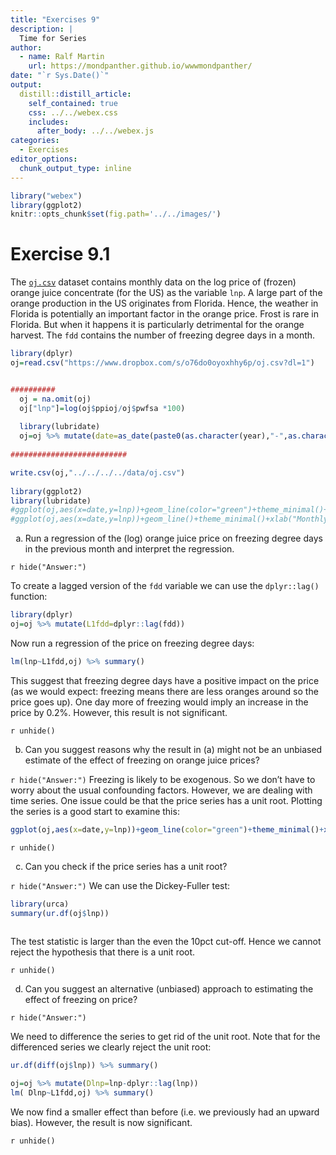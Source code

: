 ```yaml
---
title: "Exercises 9"
description: |
  Time for Series
author:
  - name: Ralf Martin
    url: https://mondpanther.github.io/wwwmondpanther/
date: "`r Sys.Date()`"
output:
  distill::distill_article:
    self_contained: true
    css: ../../webex.css
    includes:
      after_body: ../../webex.js
categories:
  - Exercises
editor_options: 
  chunk_output_type: inline
---
```




```r
library("webex")
library(ggplot2)
knitr::opts_chunk$set(fig.path='../../images/')
```

# Exercise 9.1

The [`oj.csv`](https://www.dropbox.com/s/o76do0oyoxhhy6p/oj.csv?dl=1) dataset contains monthly data
on the log price of (frozen) orange juice concentrate (for the US) as the variable `lnp`. A large part of the orange production in the US originates from Florida. Hence, the weather in Florida is potentially an important factor in the orange price.
Frost is rare in Florida. But when it happens it is particularly detrimental for the orange harvest. 
The `fdd` contains the number of freezing degree days in a month.



```r
library(dplyr)
oj=read.csv("https://www.dropbox.com/s/o76do0oyoxhhy6p/oj.csv?dl=1")


##########
  oj = na.omit(oj)
  oj["lnp"]=log(oj$ppioj/oj$pwfsa *100)
  
  library(lubridate)
  oj=oj %>% mutate(date=as_date(paste0(as.character(year),"-",as.character(month),"-01")))
  
##########################  

write.csv(oj,"../../../../data/oj.csv")    
  
library(ggplot2)
library(lubridate)
#ggplot(oj,aes(x=date,y=lnp))+geom_line(color="green")+theme_minimal()+xlab("Monthly data")
#ggplot(oj,aes(x=date,y=lnp))+geom_line()+theme_minimal()+xlab("Monthly data")  
```  


(a) Run a regression of the (log) orange juice price on freezing degree days in the previous month and interpret the regression.


`r hide("Answer:")`

To create a lagged version of the `fdd` variable we can use the `dplyr::lag()` function:

```r
library(dplyr)
oj=oj %>% mutate(L1fdd=dplyr::lag(fdd))
```

Now run a regression of the price on freezing degree days: 

```r
lm(lnp~L1fdd,oj) %>% summary()

```

This suggest that freezing degree days have a positive impact on the price (as we would expect: freezing means there are less oranges around so the price goes up). One day more of freezing would imply an increase
in the price by 0.2%. However, this result is not significant.


`r unhide()`


(b) Can you suggest reasons why the result in (a) might not be an unbiased estimate of the effect of 
freezing on orange juice prices?


`r hide("Answer:")`
Freezing is likely to be exogenous. So we don't have to worry about the usual confounding factors.
However, we are dealing with time series. One issue could be that the price series has a unit root. Plotting the series is 
a good start to examine this:

```r

ggplot(oj,aes(x=date,y=lnp))+geom_line(color="green")+theme_minimal()+xlab("Monthly data")


```


`r unhide()`

(c) Can you check if the price series has a unit root?

`r hide("Answer:")`
We can use the Dickey-Fuller test:

```r

library(urca)
summary(ur.df(oj$lnp))
  
```
The test statistic is larger than the even the 10pct cut-off. Hence we cannot reject the 
hypothesis that there is a unit root.


`r unhide()`


(d) Can you suggest an alternative (unbiased) approach to estimating the effect of freezing on price?

`r hide("Answer:")`

We need to difference the series to get rid of the unit root. Note that for the differenced series we clearly
reject the unit root:


```r

ur.df(diff(oj$lnp)) %>% summary()

```
```r
oj=oj %>% mutate(Dlnp=lnp-dplyr::lag(lnp))
lm( Dlnp~L1fdd,oj) %>% summary()

```

We now find a smaller effect than before (i.e. we previously had an upward bias). However, the result is now significant.

`r unhide()`






